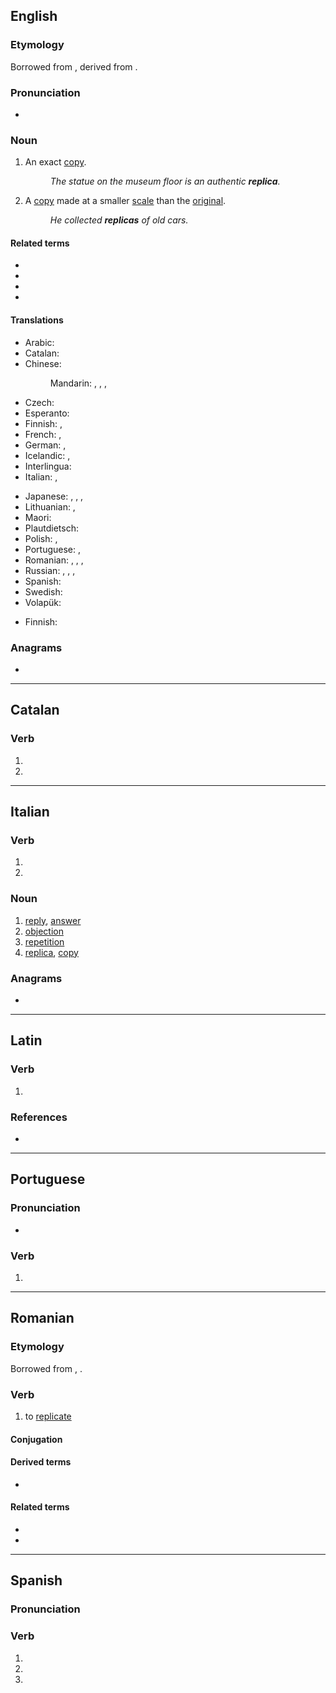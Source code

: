 {{also|replicá|réplica|replicà|replică}}
==English==

===Etymology===
Borrowed from {{bor|en|it|replica}}, derived from {{der|en|la|replico|replicare|to copy}}.

===Pronunciation===
* {{IPA|en|/ˈɹɛplɪkə/}}

===Noun===
{{en-noun}}

# An exact [[copy]].
#: ''The statue on the museum floor is an authentic '''replica'''.''
# A [[copy]] made at a smaller [[scale]] than the [[original]].
#: ''He collected '''replicas''' of old cars.''

====Related terms====
* {{l|en|replicant}}
* {{l|en|replicate}}
* {{l|en|replication}}
* {{l|en|reply}}

====Translations====
{{trans-top|exact copy}}
* Arabic: {{t|ar|نُشْخَة|f}}
* Catalan: {{t|ca|rèplica|f}}
* Chinese:
*: Mandarin: {{t+|cmn|複製品|sc=Hani}}, {{t+|cmn|复制品|tr=fùzhìpǐn|sc=Hani}}, {{t+|cmn|複製|sc=Hani}}, {{t+|cmn|复制|tr=fùzhì|sc=Hani}}
* Czech: {{t+|cs|replika|f}}
* Esperanto: {{t|eo|repliko}}
* Finnish: {{t+|fi|jäljennös}}, {{t+|fi|kopio}}
* French: {{t+|fr|réplique|f}}, {{t|fr|copie exacte|f}}
* German: {{t|de|Nachbildung|f}}, {{t|de|exakte Kopie|f}}
* Icelandic: {{t+|is|eftirmynd|f}}, {{t+|is|eftirlíking|f}}
* Interlingua: {{t|ia|replica}}
* Italian: {{t+|it|replica|f}}, {{t|it|copia esatta|f}}
{{trans-mid}}
* Japanese: {{t+|ja|複製|tr=ふくせい, fukusei|sc=Jpan}}, {{t+|ja|写し|tr=うつし, utsushi|sc=Jpan}}, {{t|ja|模造品|tr=もぞうひん, mozōhin|sc=Jpan}}, {{t+|ja|レプリカ|tr=repurika|sc=Jpan}}
* Lithuanian: {{t+|lt|kopija}}, {{t|lt|replika}}
* Maori: {{t|mi|kape}}
* Plautdietsch: {{t|pdt|Aufbilt|n}}
* Polish: {{t+|pl|kopia}}, {{t+|pl|replika}}
* Portuguese: {{t+|pt|réplica|f}}, {{t|pt|[[cópia]] [[exata]]|f}}
* Romanian: {{t+|ro|copie|f}}, {{t+|ro|copii|f-p}}, {{t+|ro|replică|f}}, {{t+|ro|reproducere|f}}
* Russian: {{t|ru|[[точный|то́чная]] [[ко́пия]]|f}}, {{t+|ru|репроду́кция|f}}, {{t+|ru|ре́плика|f}} {{qualifier|rare in this sense}}, {{t+|ru|муля́ж|m}}
* Spanish: {{t+|es|réplica|f}}
* Swedish: {{t+|sv|replika|c}}
* Volapük: {{t+|vo|samäd}}
{{trans-bottom}}

{{trans-top|smaller-scale model}}
* Finnish: {{t+|fi|pienoismalli}}
{{trans-mid}}
{{trans-bottom}}

===Anagrams===
* {{anagrams|en|a=aceilpr|caliper|earclip}}

----

==Catalan==

===Verb===
{{head|ca|verb form}}

# {{ca-verb form of|p=3|n=sg|t=pres|m=ind|replicar}}
# {{ca-verb form of|p=2|n=sg|m=impr|replicar}}

----

==Italian==

===Verb===
{{head|it|verb form}}

# {{inflection of|it|replicare||3|s|pres}}
# {{inflection of|it|replicare||2|s|imp}}

===Noun===
{{it-noun|f}}

# [[reply]], [[answer]]
# [[objection]]
# [[repetition]]
# [[replica]], [[copy]]

===Anagrams===
* {{l|it|capirle}}

----

==Latin==

===Verb===
{{la-verb-form|replicā}}

# {{inflection of|la|replicō||2|s|pres|actv|impr}}

===References===
* {{R:du Cange}}

----

==Portuguese==

===Pronunciation===
* {{a|Brazil}} {{IPA|pt|/ʁe.ˈpli.kɐ/}}

===Verb===
{{head|pt|verb form}}

# {{pt-verb-form-of|replicar|a}}

----

==Romanian==

===Etymology===
Borrowed from {{bor|ro|fr|répliquer}}, {{bor|ro|la|replico|replico, replicare}}.

===Verb===
{{ro-verb|conj=1|replică|replicat}}

# to [[replicate]]

====Conjugation====
{{ro-conj-a|replic}}

====Derived terms====
* {{l|ro|replicare}}

====Related terms====
* {{l|ro|replică}}
* {{l|ro|replicație}}

----

==Spanish==

===Pronunciation===
{{es-IPA}}

===Verb===
{{head|es|verb form}}

# {{es-verb form of|ending=ar|mood=imperative|sense=affirmative|pers=2|formal=no|number=singular|replicar}}
# {{es-verb form of|ending=ar|mood=indicative|tense=present|pers=2|formal=yes|number=singular|replicar}}
# {{es-verb form of|ending=ar|mood=indicative|tense=present|pers=3|number=singular|replicar}}